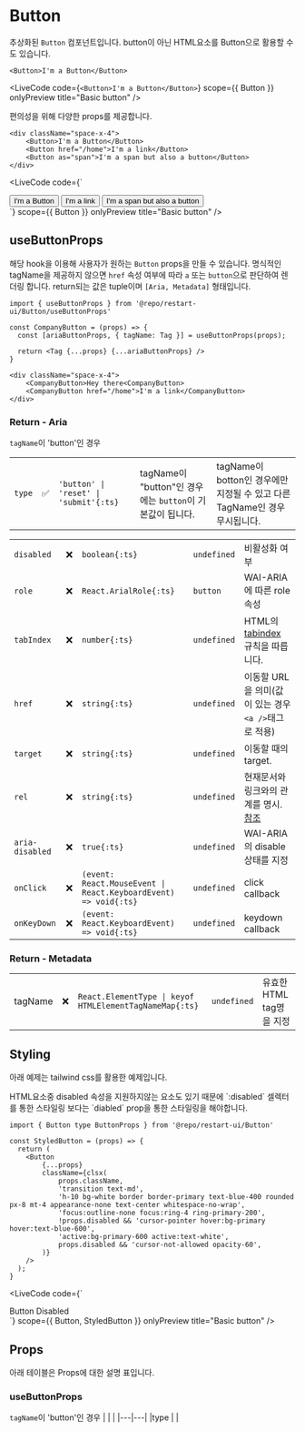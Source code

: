 
# Button

추상화된 `Button` 컴포넌트입니다. button이 아닌 HTML요소를 Button으로 활용할 수도 있습니다.

```tsx live=true filename="Basic button"
<Button>I'm a Button</Button>
```

<LiveCode
	code={`<Button>I'm a Button</Button>`}
	scope={{ Button }}
	onlyPreview
	title="Basic button"
/>

편의성을 위해 다양한 props를 제공합니다.

```tsx filename="props"
<div className="space-x-4">
	<Button>I'm a Button</Button>
	<Button href="/home">I'm a link</Button>
	<Button as="span">I'm a span but also a button</Button>
</div>
```

<LiveCode
	code={`
<div className="space-x-4">
	<Button>I'm a Button</Button>
	<Button href="/home">I'm a link</Button>
	<Button as="span">I'm a span but also a button</Button>
</div>`}
	scope={{ Button }}
	onlyPreview
	title="Basic button"
/>

## useButtonProps

해당 hook을 이용해 사용자가 원하는 `Button` props을 만들 수 있습니다.
명식적인 tagName을 제공하지 않으면 `href` 속성 여부에 따라 `a` 또는 `button`으로 판단하여 렌더링 합니다.
return되는 값은 tuple이며 `[Aria, Metadata]` 형태입니다.

```tsx filenmae="using useButtonProps"
import { useButtonProps } from '@repo/restart-ui/Button/useButtonProps'

const CompanyButton = (props) => {
  const [ariaButtonProps, { tagName: Tag }] = useButtonProps(props);

  return <Tag {...props} {...ariaButtonProps} />
}

<div className="space-x-4">
    <CompanyButton>Hey there<CompanyButton>
    <CompanyButton href="/home">I'm a link</CompanyButton>
</div>
```

### Return - Aria

`tagName`이 'button'인 경우

|        |                    |                                        |                                                           |                                                                            |
| ------ | :----------------: | -------------------------------------- | --------------------------------------------------------- | -------------------------------------------------------------------------- |
| `type` | :white_check_mark: | `'button' \| 'reset' \| 'submit'{:ts}` | tagName이 "button"인 경우에는 `button`이 기본값이 됩니다. | tagName이 botton인 경우에만 지정될 수 있고 다른 TagName인 경우 무시됩니다. |

|                 |     |                                                                 |             |                                                                                                               |
| --------------- | :-: | --------------------------------------------------------------- | ----------- | ------------------------------------------------------------------------------------------------------------- |
| `disabled`      | :x: | `boolean{:ts}`                                                  | `undefined` | 비활성화 여부                                                                                                 |
| `role`          | :x: | `React.ArialRole{:ts}`                                          | `button`    | WAI-ARIA에 따른 role 속성                                                                                     |
| `tabIndex`      | :x: | `number{:ts}`                                                   | `undefined` | HTML의 [tabindex](https://developer.mozilla.org/ko/docs/Web/HTML/Global_attributes/tabindex) 규칙을 따릅니다. |
| `href`          | :x: | `string{:ts}`                                                   | `undefined` | 이동할 URL을 의미(값이 있는 경우 `<a />`태그로 적용)                                                          |
| `target`        | :x: | `string{:ts}`                                                   | `undefined` | 이동할 때의 target.                                                                                           |
| `rel`           | :x: | `string{:ts}`                                                   | `undefined` | 현재문서와 링크와의 관계를 명시. [참조](https://developer.mozilla.org/ko/docs/Web/HTML/Attributes/rel)        |
| `aria-disabled` | :x: | `true{:ts}`                                                     | `undefined` | WAI-ARIA의 disable 상태를 지정                                                                                |
| `onClick`       | :x: | `(event: React.MouseEvent \| React.KeyboardEvent) => void{:ts}` | `undefined` | click callback                                                                                                |
| `onKeyDown`     | :x: | `(event: React.KeyboardEvent) => void{:ts}`                     | `undefined` | keydown callback                                                                                              |

### Return - Metadata

|         |     |                                                         |             |                          |
| ------- | :-: | ------------------------------------------------------- | ----------- | ------------------------ |
| tagName | :x: | `React.ElementType \| keyof HTMLElementTagNameMap{:ts}` | `undefined` | 유효한 HTML tag명을 지정 |

## Styling

아래 예제는 tailwind css를 활용한 예제입니다.

<Callout>
	HTML요소중 disabled 속성을 지원하지않는 요소도 있기 때문에 `:disabled` 셀렉터를 통한 스타일링
	보다는 `diabled` prop을 통한 스타일링을 해야합니다.
</Callout>

```tsx filename="styling button"
import { Button type ButtonProps } from '@repo/restart-ui/Button'

const StyledButton = (props) => {
  return (
    <Button
        {...props}
        className={clsx(
            props.className,
            'transition text-md',
            'h-10 bg-white border border-primary text-blue-400 rounded px-8 mt-4 appearance-none text-center whitespace-no-wrap',
            'focus:outline-none focus:ring-4 ring-primary-200',
            !props.disabled && 'cursor-pointer hover:bg-primary hover:text-blue-600',
            'active:bg-primary-600 active:text-white',
            props.disabled && 'cursor-not-allowed opacity-60',
        )}
	/>
  );
}
```

<LiveCode
	code={`
<div className="space-x-4">
	<StyledButton>Button</StyledButton>
	<StyledButton disabled>Disabled</StyledButton>
</div>
`}
	scope={{ Button, StyledButton }}
	onlyPreview
	title="Basic button"
/>

## Props

아래 테이블은 Props에 대한 설명 표입니다.

### useButtonProps

`tagName`이 'button'인 경우
| | |
|---|---|
|type | |
